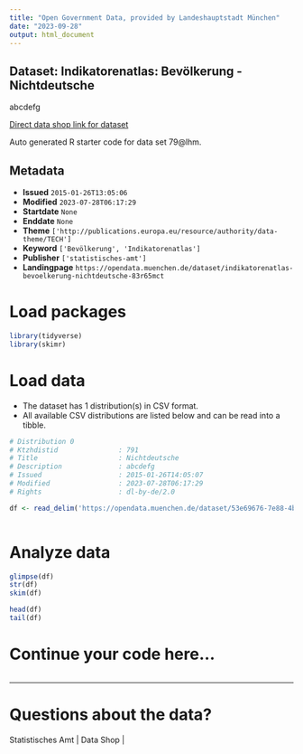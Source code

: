 ```yaml
---
title: "Open Government Data, provided by Landeshauptstadt München"
date: "2023-09-28"
output: html_document
---
```


## Dataset: Indikatorenatlas: Bevölkerung - Nichtdeutsche

abcdefg

[Direct data shop link for dataset](https://opendata.muenchen.de/dataset/indikatorenatlas-bevoelkerung-nichtdeutsche-83r65mct)

Auto generated R starter code for data set 79@lhm.

## Metadata

- **Issued** `2015-01-26T13:05:06`
- **Modified** `2023-07-28T06:17:29`
- **Startdate** `None`
- **Enddate** `None`
- **Theme** `['http://publications.europa.eu/resource/authority/data-theme/TECH']`
- **Keyword** `['Bevölkerung', 'Indikatorenatlas']`
- **Publisher** `['statistisches-amt']`
- **Landingpage** `https://opendata.muenchen.de/dataset/indikatorenatlas-bevoelkerung-nichtdeutsche-83r65mct`


# Load packages

```r

library(tidyverse)
library(skimr)

```

# Load data

-   The dataset has 1 distribution(s) in CSV format.
-   All available CSV distributions are listed below and can be read into a tibble.

```r

# Distribution 0
# Ktzhdistid               : 791
# Title                    : Nichtdeutsche
# Description              : abcdefg
# Issued                   : 2015-01-26T14:05:07
# Modified                 : 2023-07-28T06:17:29
# Rights                   : dl-by-de/2.0

df <- read_delim('https://opendata.muenchen.de/dataset/53e69676-7e88-4b5e-9745-b86a19232514/resource/5185a8bc-5368-4181-a5e6-cab4beae8551/download/indikat_bevoelkerung_nichtdeutsche_240723.csv')



```

# Analyze data

```r

glimpse(df)
str(df)
skim(df)

head(df)
tail(df)

```

# Continue your code here...

```r

```

------------------------------------------------------------------------

# Questions about the data?

Statistisches Amt | Data Shop | 
